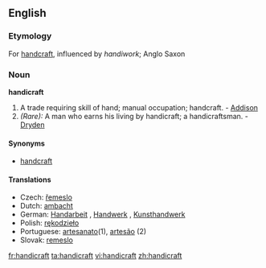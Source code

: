 ==English==

===Etymology===
For [[handcraft]], influenced by ''handiwork''; Anglo Saxon

===Noun===
'''handicraft'''

#A trade requiring skill of hand; manual occupation; handcraft. - [[Addison]]
#''(Rare):'' A man who earns his living by handicraft; a handicraftsman. - [[Dryden]]

====Synonyms====
*[[handcraft]]

====Translations====
{{top}}
*Czech: [[řemeslo]] {{n}}
*Dutch: [[ambacht]] {{f}}
*German: [[Handarbeit]] {{f}}, [[Handwerk]] {{n}}, [[Kunsthandwerk]] {{n}}
*Polish: [[rękodzieło]]
*Portuguese: [[artesanato]](1), [[artesão]] (2)
*Slovak: [[remeslo]] {{n}}

[[fr:handicraft]]
[[ta:handicraft]]
[[vi:handicraft]]
[[zh:handicraft]]